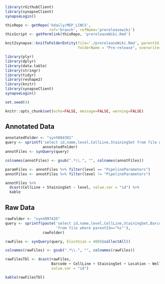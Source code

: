 ```r
library(rGithubClient)
library(synapseClient)
synapseLogin()

thisRepo <- getRepo('kdaily/MEP_LINCS',
                    ref='branch', refName='prereleasewiki')
thisScript <- getPermlink(thisRepo, 'prereleaseWiki.Rmd')

knit2synapse::knitToFolderEntity(file='./prereleaseWiki.Rmd', parentId = "syn2862345",
                                 folderName = "Pre-release", overwrite=TRUE)
```

```r
library(plyr)
library(dplyr)
library(data.table)
library(stringr)
library(tidyr)
library(reshape2)
library(knitr)
library(synapseClient)
synapseLogin()

set.seed(4)

knitr::opts_chunk$set(echo=FALSE, message=FALSE, warning=FALSE)

```
## Annotated Data
```r
annotatedFolder <- "syn5004301"
query <- sprintf('select id,name,level,CellLine,StainingSet from file where parentId=="%s"', 
                 annotatedFolder)
annotFiles <- synQuery(query)

colnames(annotFiles) <- gsub(".*\\.", "", colnames(annotFiles))

paramFiles <- annotFiles %>% filter(level == "PipelineParameters")
annotFiles <- annotFiles %>% filter(level != "PipelineParameters")

```
```r
annotFiles %>% 
  dcast(CellLine + StainingSet ~ level, value.var = "id") %>% 
  kable
```
## Raw Data
```r
rawFolder <- "syn4997435"
query <- sprintf(paste('select id,name,level,CellLine,StainingSet,Barcode,Location,Well',
                       'from file where parentId=="%s"'), 
                 rawFolder)

rawFiles <- synQuery(query, blockSize = 400)$collectAll()

colnames(rawFiles) <- gsub(".*\\.", "", colnames(rawFiles))
```
```r
rawFilesTbl <- dcast(rawFiles, 
                     Barcode + CellLine + StainingSet + Location ~ Well, 
                     value.var = "id")
```

```r
kable(rawFilesTbl)
```

